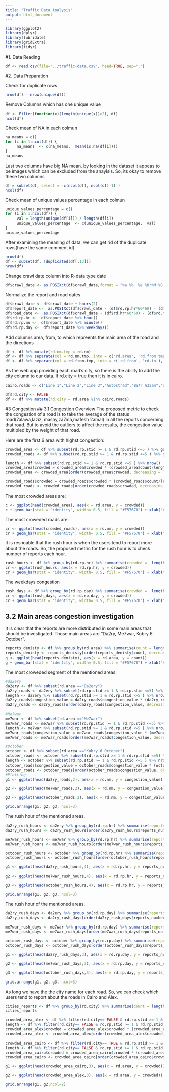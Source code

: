 ```yaml
---
title: "Traffic Data Analysis"
output: html_document
---
```


```r
library(ggplot2)
library(dplyr)
library(lubridate)
library(gridExtra)
library(tidyr)
```

#1. Data Reading

```r
df <- read.csv(file="../traffic-data.csv", head=TRUE, sep=",")
```

#2. Data Preparation

Check for duplicate rows 
```r
nrow(df) - nrow(unique(df))
```

Remove Columns which has one unique value  
```r
df <- Filter(function(x)(length(unique(x))>2), df)
ncol(df)
```

Check mean of NA in each colmun
```r
na_means = c()
for (i in 1:ncol(df)) {
     na_means  <- c(na_means,  mean(is.na(df[i])))
}
na_means
```

Last two columns have big NA mean. by looking in the dataset it appeas to be images which can be excluded from the anaylsis. So, its okay to remove these two columns
```r
df = subset(df, select = -c(ncol(df), ncol(df)-1) )
ncol(df)
```

Check mean of unique values percentage in each colmun
```r
unique_values_percentage = c()
for (i in 1:ncol(df)) {
     val = length(unique(df[i])) / length(df[i])
     unique_values_percentage  <- c(unique_values_percentage,  val)
}
unique_values_percentage
```
After examining the meaning of data, we can get rid of the duplicate rows(have the same comment id)
```r
nrow(df)
df <- subset(df, !duplicated(df[,13]))
nrow(df)
```

Change crawl date column into R-data type date
```r
df$crawl_date <- as.POSIXct(df$crawl_date,format = "%a %b  %e %H:%M:%S UTC %Y", tz ="UTC")
```

Normalize the report and road dates
```r
df$crawl_date <- df$crawl_date + hours(2) 
df$report_date <-  as.POSIXct(df$crawl_date - (df$rd.rp.hr*60*60) - (df$rd.rp.mn*60))
df$road_date <-  as.POSIXct(df$crawl_date - (df$rd.hr*60*60) - (df$rd.mn*60))
df$rd.rp.hr <-  df$report_date %>% hour() 
df$rd.rp.mn <-  df$report_date %>% minute() 
df$rd.rp.day <-  df$report_date %>% weekdays() 
```

Add columns area, from, to  which repreents the main area of the road and the directions
```r
df <- df %>% mutate(rd.nm.tmp = rd.nm)
df <- df %>% separate(col = rd.nm.tmp, into = c('rd.area', 'rd.from.tmp'), sep=';')
df <- df %>% separate(col = rd.from.tmp, into = c('rd.from', 'rd.to'), sep='To')
```

As the web app providing each road's city, so there is the ability to add the city column to our data. If rd.city = true then it is in cairo.

```r
cairo.roads <- c("Line 1","Line 2","Line 3","Autostrad","Ba7r A3zam","Da2ery","El Wasla","Mansoureya","Faissal St.","Gesr ElSuez","Haram St.","Ismailia Rd.","Ismailia Road","Me7war Sa3d ElShazly","Kobry 15 Mayo","Kobry 3abbas","Kobry 6 October","Ta7t K.October(Lotfy ElSayed)","Ta7t K.October(Mahmasha)","Waslet Kobry 6 October To 15 Mayo","Kobry Kasr ElNile","Kobry ElGam3a","Kornich ElNile","AlKasr Al3eny St.","Kornich Agouza","Nasr st","Zahraa st","Ma3ady","Mostafa ElNa7as","Zaker 7esein","3abbas El3akkad","Makram 3ebeid","Tayaran St.","Madinet Nasr","Khalifa ElMa2moun St.","Marghani St.","Nozha St.","Thawra St.","Masr ElGedeeda","Me7war","Me7war Ahmed 3orabi","Me7war Saft ElLaban","Me7war ElKhalafawy","Me7war ElShaheed","Batal Ahmed St.","Gam3et ElDewal St","Mohandesin","Sudan St.","Tahrir St.","Morad St.","Nafa2 ElAzhar","NA Road","90 St.","Emtedad Ramses","Lotfy ElSayed","Ramses St.","ElGala2","Waslet Pyramids Heights","Sa7rawy","Sala7 Salem","Suez Rd.","Fayoum Rd.","Wahat Road","West ElBalad","Midan ElTa7rir","Zamalek","Zera3y Road","Other Roads","Wadi ElNatron","Sharm Rd")

df$rd.city <- FALSE
df <- df %>% mutate(rd.city = rd.area %in% cairo.roads) 
```

#3 Congestion 
## 3.1 Congestion Overview
The proposed metric to check the congestion of a road is to take the average of the status road(7alawa,laziz, mashy,za7ma,mafesh 2amal) in all the reports concerning that road. But to avoid the outliers to affect the results, the congestion value multipled by the weight of that road.

Here are the first 6 area with highst congestion:

```r
crowded_area <- df %>% subset(rd.rp.stid >= 1 & rd.rp.stid <=5 ) %>% group_by(rd.area) %>% summarise(crowded = mean(rd.rp.stid) , count = length(rd.area))
crowded_roads <- df %>% subset(rd.rp.stid >= 1 & rd.rp.stid <=5 ) %>% group_by(rd.nm) %>% summarise(crowded = mean(rd.rp.stid), count = length(rd.nm))

length <- df %>% subset(rd.rp.stid >= 1 & rd.rp.stid <=5 ) %>% nrow()
crowded_area$crowded = crowded_area$crowded * (crowded_area$count/length)
crowded_area <- crowded_area[order(crowded_area$crowded, decreasing = TRUE),]

crowded_roads$crowded = crowded_roads$crowded * (crowded_roads$count/length)
crowded_roads <- crowded_roads[order(crowded_roads$crowded, decreasing = TRUE),]
```

The most crowded areas are:
```r
c <- ggplot(head(crowded_area), aes(x = rd.area, y = crowded))
c + geom_bar(stat = "identity", width= 0.5, fill = "#F57670") + xlab("Areas Names") + ylab("Congestion Value")
```

The most croweded roads are:
```r
cr <- ggplot(head(crowded_roads), aes(x = rd.nm, y = crowded))
cr + geom_bar(stat = "identity", width= 0.5, fill = "#F57670") + xlab("Roads Names") + ylab("Congestion Value")
```


It is resnoable that the rush hour is when the users tend to report more about the roads. So, the proposed metric for the rush hour is to check number of reports each hour.

```r
rush_hours <- df %>% group_by(rd.rp.hr) %>% summarise(crowded =  length(rd.rp.hr))
cr <- ggplot(rush_hours, aes(x = rd.rp.hr, y = crowded))
cr + geom_bar(stat = "identity", width= 0.5, fill = "#F57670") + xlab("Hour") + ylab("# of reports")
```

The weekdays congestion
```r
rush_days <- df %>% group_by(rd.rp.day) %>% summarise(crowded =  length(rd.rp.day))
cr <- ggplot(rush_days, aes(x = rd.rp.day, y = crowded))
cr + geom_bar(stat = "identity", width= 0.5, fill = "#F57670") + xlab("Weekdays") + ylab("# of reports")
```

## 3.2 Main areas congestion investigation 
It is clear that the reports are more distributed in some main areas that should be investigated. Those main areas are "Da2ry, Me7war, Kobry 6 October".

```r
reports_denisty <- df %>% group_by(rd.area) %>% summarise(count = length(rd.area))
reports_denisty <- reports_denisty[order(reports_denisty$count, decreasing = TRUE),]
g <- ggplot(head(reports_denisty), aes(x = rd.area, y = count))
g + geom_bar(stat = "identity", width= 0.5, fill = "#F57670") + xlab("Areas Names") + ylab("# of reports")
```

The most croweded segment of the mentioned areas.
```r
#da2ery
da2ery <- df %>% subset(rd.area =="Da2ery") 
da2ry_roads <- da2ery %>% subset(rd.rp.stid >= 1 & rd.rp.stid <=5) %>% group_by(rd.nm) %>% summarise(congestion_value = mean(rd.rp.stid), count=length(rd.nm))
length <- da2ery %>% subset(rd.rp.stid >= 1 & rd.rp.stid <=5 ) %>% nrow()
da2ry_roads$congestion_value = da2ry_roads$congestion_value * (da2ry_roads$count/length)
da2ry_roads <- da2ry_roads[order(da2ry_roads$congestion_value, decreasing = TRUE),]

#Me7war
me7war <- df %>% subset(rd.area =="Me7war") 
me7war_roads <- me7war %>% subset(rd.rp.stid >= 1 & rd.rp.stid <=5) %>% group_by(rd.nm) %>% summarise(congestion_value = mean(rd.rp.stid), count=length(rd.nm))
length <- me7war %>% subset(rd.rp.stid >= 1 & rd.rp.stid <=5 ) %>% nrow()
me7war_roads$congestion_value = me7war_roads$congestion_value * (me7war_roads$count/length)
me7war_roads <- me7war_roads[order(me7war_roads$congestion_value, decreasing = TRUE),]

#October
october <- df %>% subset(rd.area =="Kobry 6 October") 
october_roads <- october %>% subset(rd.rp.stid >= 1 & rd.rp.stid <=5) %>% group_by(rd.nm) %>% summarise(congestion_value = mean(rd.rp.stid), count=length(rd.nm))
length <- october %>% subset(rd.rp.stid >= 1 & rd.rp.stid <=5 ) %>% nrow()
october_roads$congestion_value = october_roads$congestion_value * (october_roads$count/length)
october_roads <- october_roads[order(october_roads$congestion_value, decreasing = TRUE),]
#Plotting
g1 <- ggplot(head(da2ry_roads,2), aes(x = rd.nm, y = congestion_value)) + geom_bar(stat = "identity", width= 0.5, fill = "#C680FC") + xlab("Da2ery") + ylab("Congestion Value")

g2 <- ggplot(head(me7war_roads,2), aes(x = rd.nm, y = congestion_value)) + geom_bar(stat = "identity", width= 0.5, fill = "#7EAC1F") + xlab("Me7war") + ylab("Congestion Value")

g3 <- ggplot(head(october_roads,2), aes(x = rd.nm, y = congestion_value)) + geom_bar(stat = "identity", width= 0.5, fill = "#1FBEC3") + xlab("October") + ylab("Congestion Value")

grid.arrange(g1, g2, g3, ncol=3)

```

The rush hour of the mentioned areas.

```r
da2ry_rush_hours <- da2ery %>% group_by(rd.rp.hr) %>% summarise(reports_number =  length(rd.rp.hr))
da2ry_rush_hours <- da2ry_rush_hours[order(da2ry_rush_hours$reports_number, decreasing = TRUE),]

me7war_rush_hours <- me7war %>% group_by(rd.rp.hr) %>% summarise(reports_number =  length(rd.rp.hr))
me7war_rush_hours <- me7war_rush_hours[order(me7war_rush_hours$reports_number, decreasing = TRUE),]

october_rush_hours <- october %>% group_by(rd.rp.hr) %>% summarise(reports_number =  length(rd.rp.hr))
october_rush_hours <- october_rush_hours[order(october_rush_hours$reports_number, decreasing = TRUE),]

g1 <- ggplot(head(da2ry_rush_hours,4), aes(x = rd.rp.hr, y = reports_number)) + geom_bar(stat = "identity", width= 0.5, fill = "#C680FC") + xlab("Hour") + ylab("# of reports")

g2 <- ggplot(head(me7war_rush_hours,4), aes(x = rd.rp.hr, y = reports_number)) + geom_bar(stat = "identity", width= 0.5, fill = "#7EAC1F") + xlab("Hour") + ylab("# of reports")

g3 <- ggplot(head(october_rush_hours,4), aes(x = rd.rp.hr, y = reports_number)) + geom_bar(stat = "identity", width= 0.5, fill = "#1FBEC3") + xlab("Hour") + ylab("# of reports")

grid.arrange(g1, g2, g3, ncol=3)

```

The rush hour of the mentioned areas.

```r
da2ry_rush_days <- da2ery %>% group_by(rd.rp.day) %>% summarise(reports_number =  length(rd.rp.day))
da2ry_rush_days <- da2ry_rush_days[order(da2ry_rush_days$reports_number, decreasing = TRUE),]

me7war_rush_days <- me7war %>% group_by(rd.rp.day) %>% summarise(reports_number =  length(rd.rp.day))
me7war_rush_days <- me7war_rush_days[order(me7war_rush_days$reports_number, decreasing = TRUE),]

october_rush_days <- october %>% group_by(rd.rp.day) %>% summarise(reports_number =  length(rd.rp.day))
october_rush_days <- october_rush_days[order(october_rush_days$reports_number, decreasing = TRUE),]

g1 <- ggplot(head(da2ry_rush_days,3), aes(x = rd.rp.day, y = reports_number)) + geom_bar(stat = "identity", width= 0.5, fill = "#C680FC") + xlab("Week Days") + ylab("# of reports")

g2 <- ggplot(head(me7war_rush_days,3), aes(x = rd.rp.day, y = reports_number)) + geom_bar(stat = "identity", width= 0.5, fill = "#7EAC1F") + xlab("Week Days") + ylab("# of reports")

g3 <- ggplot(head(october_rush_days,3), aes(x = rd.rp.day, y = reports_number)) + geom_bar(stat = "identity", width= 0.5, fill = "#1FBEC3") + xlab("Week Days") + ylab("# of reports")

grid.arrange(g1, g2, g3, ncol=3)

```

As long we have the the city name for each road. So, we can check which users tend to report about the roads in Cairo and Alex.
```r
cities_reports <- df %>% group_by(rd.city) %>% summarise(count = length(rd.city))
cities_reports
```

```r
crowded_area_alex <- df %>% filter(rd.city== FALSE & rd.rp.stid >= 1 & rd.rp.stid <= 5) %>% group_by(rd.area) %>% summarise(crowded = mean(rd.rp.stid), count = length(rd.area))
length <- df %>% filter(rd.city== FALSE & rd.rp.stid >= 1 & rd.rp.stid <= 5) %>% nrow()
crowded_area_alex$crowded = crowded_area_alex$crowded * (crowded_area_alex$count/length)
crowded_area_alex <- crowded_area_alex[order(crowded_area_alex$crowded, decreasing = TRUE),]

crowded_area_cairo <- df %>% filter(rd.city== TRUE & rd.rp.stid >= 1 & rd.rp.stid <= 5) %>% group_by(rd.area) %>% summarise(crowded = mean(rd.rp.stid), count = length(rd.area))
length <- df %>% filter(rd.city== FALSE & rd.rp.stid >= 1 & rd.rp.stid <= 5) %>% nrow()
crowded_area_cairo$crowded = crowded_area_cairo$crowded * (crowded_area_cairo$count/length)
crowded_area_cairo <- crowded_area_cairo[order(crowded_area_cairo$crowded, decreasing = TRUE),]

g1 <- ggplot(head(crowded_area_cairo,3), aes(x = rd.area, y = crowded)) + geom_bar(stat = "identity", width= 0.5, fill = "#C680FC") + xlab("Road Name") + ylab("Congestion Value")

g2 <- ggplot(head(crowded_area_alex,3), aes(x = rd.area, y = crowded)) + geom_bar(stat = "identity", width= 0.5, fill = "#7EAC1F") + xlab("Road Name") + ylab("Congestion Value")

grid.arrange(g1, g2,ncol=2)

```